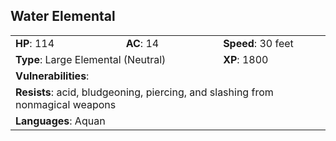 ## Water Elemental {#monster-water-elemental}

```{=html}
<table class="table table-striped">
    <tbody>
        <tr>                    
            <td><b>HP</b>: 114</td>
            <td><b>AC</b>: 14</td>
            <td><b>Speed</b>: 30 feet</td>
        </tr>
        <tr>
            <td colspan="2"><b>Type</b>: Large Elemental (Neutral)</td>
            <td><b>XP</b>: 1800</td>
        </tr>
        <tr>
            <td colspan="3"><b>Vulnerabilities</b>: </td>
        </tr>
        <tr>
            <td colspan="3"><b>Resists</b>: acid, bludgeoning, piercing, and slashing from nonmagical weapons</td>
        </tr>
        <tr>
            <td colspan="3"><b>Languages</b>: Aquan</td>
        </tr>
    </tbody>
</table>
```
